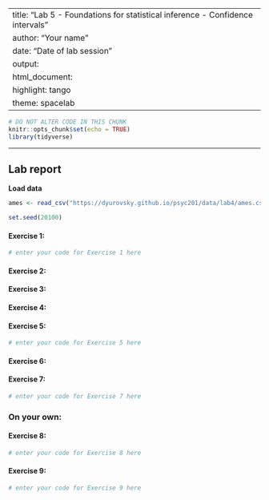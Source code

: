
---
title: "Lab 5 - Foundations for statistical inference - Confidence intervals"
author: "Your name"
date: "Date of lab session"
output: 
  html_document: 
    highlight: tango
    theme: spacelab
---

```r
# DO NOT ALTER CODE IN THIS CHUNK
knitr::opts_chunk$set(echo = TRUE)
library(tidyverse)
```

* * *

## Lab report

**Load data**
```r
ames <- read_csv("https://dyurovsky.github.io/psyc201/data/lab4/ames.csv")
```

```r
set.seed(20100)
```

#### Exercise 1: 
```r
# enter your code for Exercise 1 here

```

#### Exercise 2:


#### Exercise 3:


#### Exercise 4:


#### Exercise 5:
```r
# enter your code for Exercise 5 here
```

#### Exercise 6:


#### Exercise 7:

```r
# enter your code for Exercise 7 here
```


### On your own:

#### Exercise 8:


```r
# enter your code for Exercise 8 here
```

#### Exercise 9:

```r
# enter your code for Exercise 9 here
```
